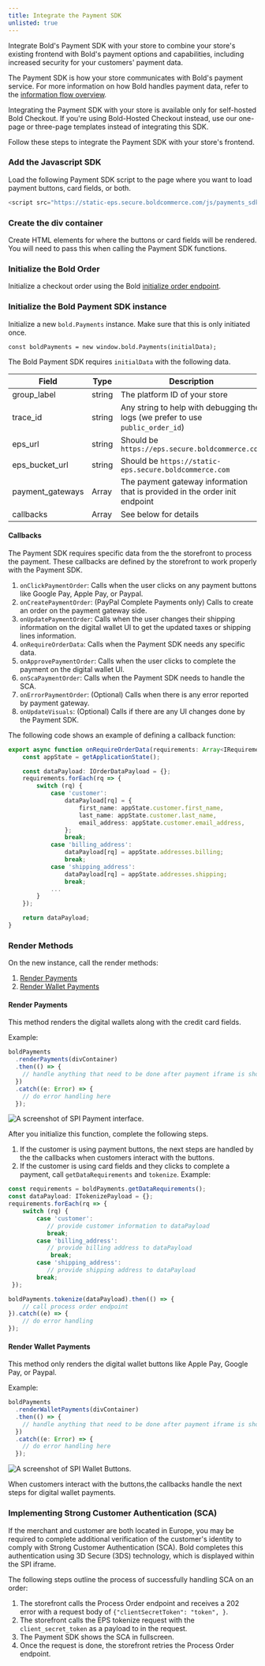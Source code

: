 ```yaml
---
title: Integrate the Payment SDK
unlisted: true
---
```


Integrate Bold's Payment SDK with your store to combine your store's existing frontend with Bold's payment options and capabilities, including increased security for your customers' payment data.

The Payment SDK is how your store communicates with Bold's payment service. For more information on how Bold handles payment data, refer to the [information flow overview](/guides/checkout/concepts/payment-information).

Integrating the Payment SDK with your store is available only for self-hosted Bold Checkout. If you're using Bold-Hosted Checkout instead, use our one-page or three-page templates instead of integrating this SDK.

Follow these steps to integrate the Payment SDK with your store's frontend.

### Add the Javascript SDK

Load the following Payment SDK script to the page where you want to load payment buttons, card fields, or both.

```javascript
<script src="https://static-eps.secure.boldcommerce.com/js/payments_sdk.js"></script>
```

### Create the div container

Create HTML elements for where the buttons or card fields will be rendered. You will need to pass this when calling the Payment SDK functions.

### Initialize the Bold Order

Initialize a checkout order using the Bold [initialize order endpoint](https://developer.boldcommerce.com/api/orders#tag/Orders/operation/InitializeOrder).

### Initialize the Bold Payment SDK instance

Initialize a new `bold.Payments` instance. Make sure that this is only initiated once.

```
const boldPayments = new window.bold.Payments(initialData);
```

The Bold Payment SDK requires `initialData` with the following data.

| Field            | Type   | Description                                                                     |
| ---------------- | ------ | ------------------------------------------------------------------------------- |
| group_label      | string | The platform ID of your store                                                   |
| trace_id         | string | Any string to help with debugging the logs (we prefer to use `public_order_id`) |
| eps_url          | string | Should be `https://eps.secure.boldcommerce.com`                                 |
| eps_bucket_url   | string | Should be `https://static-eps.secure.boldcommerce.com`                          |
| payment_gateways | Array  | The payment gateway information that is provided in the order init endpoint     |
| callbacks        | Array  | See below for details                                                           |

#### Callbacks

The Payment SDK requires specific data from the the storefront to process the payment. These callbacks are defined by the storefront to work properly with the Payment SDK.

1. `onClickPaymentOrder`: Calls when the user clicks on any payment buttons like Google Pay, Apple Pay, or Paypal.
1. `onCreatePaymentOrder`: (PayPal Complete Payments only) Calls to create an order on the payment gateway side.
1. `onUpdatePaymentOrder`: Calls when the user changes their shipping information on the digital wallet UI to get the updated taxes or shipping lines information.
1. `onRequireOrderData`: Calls when the Payment SDK needs any specific data.
1. `onApprovePaymentOrder`: Calls when the user clicks to complete the payment on the digital wallet UI.
1. `onScaPaymentOrder`: Calls when the Payment SDK needs to handle the SCA.
1. `onErrorPaymentOrder`: (Optional) Calls when there is any error reported by payment gateway.
1. `onUpdateVisuals`: (Optional) Calls if there are any UI changes done by the Payment SDK.

The following code shows an example of defining a callback function:

```typescript
export async function onRequireOrderData(requirements: Array<IRequirementDataType>):Promise<IOrderDataPayload> {
    const appState = getApplicationState();

    const dataPayload: IOrderDataPayload = {};
    requirements.forEach(rq => {
        switch (rq) {
            case 'customer':
                dataPayload[rq] = {
                    first_name: appState.customer.first_name,
                    last_name: appState.customer.last_name,
                    email_address: appState.customer.email_address,
                };
                break;
            case 'billing_address':
                dataPayload[rq] = appState.addresses.billing;
                break;
            case 'shipping_address':
                dataPayload[rq] = appState.addresses.shipping;
                break;
            ...
        }
    });

    return dataPayload;
}

```

### Render Methods

On the new instance, call the render methods:

1. [Render Payments](#render-payments)
1. [Render Wallet Payments](#render-wallet-payments)

#### Render Payments

This method renders the digital wallets along with the credit card fields.

Example:

```typescript
boldPayments
  .renderPayments(divContainer)
  .then(() => {
    // handle anything that need to be done after payment iframe is shows
  })
  .catch((e: Error) => {
    // do error handling here
  });
```

![A screenshot of SPI Payment interface.](/assets/images/guides/checkout/spi_ui.png)

After you initialize this function, complete the following steps.

1. If the customer is using payment buttons, the next steps are handled by the the callbacks when customers interact with the buttons.
1. If the customer is using card fields and they clicks to complete a payment, call `getDataRequirements` and `tokenize`. Example:

```typescript
const requirements = boldPayments.getDataRequirements();
const dataPayload: ITokenizePayload = {};
requirements.forEach(rq => {
    switch (rq) {
        case 'customer':
           // provide customer information to dataPayload
           break;
        case 'billing_address':
           // provide billing address to dataPayload
            break;
        case 'shipping_address':
           // provide shipping address to dataPayload
        break;
 });

boldPayments.tokenize(dataPayload).then(() => {
    // call process order endpoint
}).catch((e) => {
    // do error handling
});

```

#### Render Wallet Payments

This method only renders the digital wallet buttons like Apple Pay, Google Pay, or Paypal.

Example:

```typescript
boldPayments
  .renderWalletPayments(divContainer)
  .then(() => {
    // handle anything that need to be done after payment iframe is shows
  })
  .catch((e: Error) => {
    // do error handling here
  });
```

![A screenshot of SPI Wallet Buttons.](/assets/images/guides/checkout/wallet_buttons.png)

When customers interact with the buttons,the callbacks handle the next steps for digital wallet payments.

### Implementing Strong Customer Authentication (SCA)

If the merchant and customer are both located in Europe, you may be required to complete additional verification of the customer's identity to comply with Strong Customer Authentication (SCA). Bold completes this authentication using 3D Secure (3DS) technology, which is displayed within the SPI iframe.

The following steps outline the process of successfully handling SCA on an order:

1. The storefront calls the Process Order endpoint and receives a 202 error with a request body of `{"clientSecretToken": "token", }`.
1. The storefront calls the EPS tokenize request with the `client_secret_token` as a payload to in the request.
1. The Payment SDK shows the SCA in fullscreen.
1. Once the request is done, the storefront retries the Process Order endpoint.
